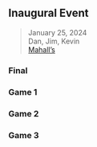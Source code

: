 ## Inaugural Event

> <i class="bi bi-calendar3"></i> January 25, 2024
<br><i class="bi bi-person-circle"></i> Dan, Jim, Kevin
<br><i class="bi bi-geo-alt-fill"></i> [Mahall's](../locations#mahalls)

::: {.panel-tabset}

### Final

### Game 1

### Game 2

### Game 3

:::
